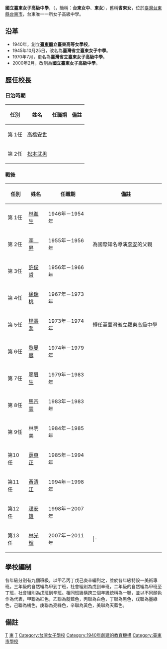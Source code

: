 {{Infobox School
|name=國立臺東女子高級中學
|established=1940年 國立台東女子高級中學
|type=綜合高中 
|district={{ROC}}[[臺東縣|臺東縣]][[臺東市|臺東市]]
|logo=台東女中logo.jpg
|principal=王垠  
| students    = 816
|faculty=66人 
|staff=17人
|free_label=技工工友 
|free_text=4人 
|address=950 臺東縣臺東市四維路一段690號
|website=[https://archive.is/20121222082056/http://www.tgsh.ttct.edu.tw/ www.tgsh.ttct.edu.tw]
|other_name=National Taitung Girls' Senior High School|coordinates={{Coord|22.760901|121.15348|display=inline,title}}|pushpin_map=Taiwan Taitung}}

'''國立臺東女子高級中學'''，（{{Lang-en|National Taitung Girls' Senior High School}}，簡稱：'''台東女中'''、'''東女'''），舊稱'''省東女'''，位於[[臺灣|臺灣]][[台東縣|台東縣]][[台東市|台東市]]，台東唯一一所女子高級中學。

==沿革==
*1940年，創立'''[[臺東廳|臺東廳]]立臺東高等女學校'''。
*1945年10月25日，改名為'''臺灣省立臺東女子中學'''。
*1970年7月，更名為'''臺灣省立臺東女子高級中學'''。
*2000年2月，改制為'''國立臺東女子高級中學'''。

==歷任校長==

===日治時期===
{| border=1 class=wikitable
|- align=middle
!任別||姓名||任職期||備註
|-
|第 1任||[[高橋安世|高橋安世]]||　||　
|-
|第 2任||[[松本武男|松本武男]]||　||　
|}

===戰後===
{| border=1 class=wikitable
|- align=middle
!任別||姓名||任職期||備註
|-
|第 1任||[[林進生|林進生]]||1946年－1954年||　   
|-
|第 2任||[[李昇|李　昇]]||1955年－1956年||為國際知名導演[[李安|李安]]的父親
|-
|第 3任||[[許俊哲|許俊哲]]||1956年－1966年||　    
|-
|第 4任||[[徐瑞桃|徐瑞桃]]||1967年－1973年||　
|-
|第 5任||[[楊壽喬|楊壽喬]]||1973年－1974年||轉任至[[國立羅東高級中學|臺灣省立羅東高級中學]]　
|-
|第 6任||[[黎曼馨|黎曼馨]]||1974年－1979年||　
|-
|第 7任||[[廖眉生|廖眉生]]||1979年－1983年||　
|-
|第 8任||[[馬宗雲|馬宗雲]]||1983年－1983年||　
|-
|第 9任||林明美||1984年－1985年||　
|-
|第10任||[[薛東正|薛東正]]||1985年－1994年||　
|-
|第11任||[[黃清江|黃清江]]||1994年－1998年||　
|-
|第12任||[[趙安雄|趙安雄]]||1998年－2007年||　
|-
|第13任||[[林光輝|林光輝]]||2007年－2011年||
|-　
|第14任||[[潘致強|潘致強]]||2011年－2015年||　
|-　
|第15任||[[曹學仁|曹學仁]]||2015年－2019年||原[[國立蘭陽女子高級中學|國立蘭陽女子高級中學]]轉任，現轉任至[[國立臺東高級商業職業學校|國立臺東高級商業職業學校]]
|-　
|第16任||[[王垠|王垠]]||2019年－現任||原[[國立宜蘭高級中學|國立宜蘭高級中學]]轉任
|}

== 學校編制 ==
各年級分別有九個班級，以甲乙丙丁戊己庚辛編列之，並於各年級特設一美術專班。三年級的自然組為甲到丁班，社會組則為戊到辛班，二年級的自然組為甲班至丁班，社會組則為戊班到辛班。相同班級橫跨三個年級統稱為一聯，並以不同顏色作為代表，甲聯為紅色，乙聯為靛藍色，丙聯為白色，丁聯為黑色，戊聯為墨綠色，己聯為橘色，庚聯為亮綠色，辛聯為黃色，美聯為天藍色。

==備註==
{{reflist}}
{{台東縣高級中等學校}}
{{臺灣高中美術資優班}}
{{臺灣國際教育旅行聯盟}}
[[Category:中華民國國立普通型高級中等學校|T]]
[[Category:臺灣原住民重點學校|東]]
[[Category:臺東縣高級中等學校|T]]
[[Category:台灣女子學校|Category:台灣女子學校]]
[[Category:1940年創建的教育機構|Category:1940年創建的教育機構]]
[[Category:臺東市學校|Category:臺東市學校]]